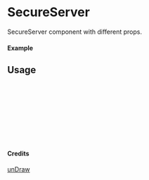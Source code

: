 
<Meta of={SecureServer} title="unDraw/SecureServer" />

# SecureServer

SecureServer component with different props.

#### Example

<Canvas of={SecureServer.Primary} />

## Usage

```ts
import { SecureServer } from "yadl-ui";

const Example = () => {
  return (
      <SecureServer />
  );
};

export default Example;
```

#### Credits
[unDraw](https://undraw.co/illustrations)
